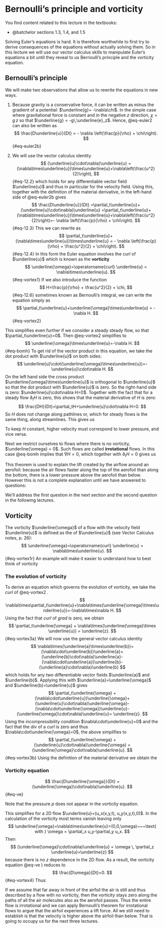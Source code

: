 # Bernoulli's principle and vorticity

You find content related to this lecture in the textbooks:

- @batchelor sections 1.3, 1.4, and 1.5

Solving Euler's equations is hard. It is therefore worthwhile to first try to
derive consequences of the equations without actually solving them. So in this
lecture we will use our vector calculus skills to manipulate Euler's equations a
bit until they reveal to us Bernoulli's principle and the vorticity equation.

## Bernoulli's principle

We will make two observations that allow us to rewrite the equations in new ways.

1) Because gravity is a conservative force, it can be written as minus the
gradient of a potential: $\underline{g}= -\nabla\chi$. In the simple case where
gravitational force is constant and in the negative $z$ direction,
$\chi = g\,z$ so that $\underline{g} = -g\,\underline{e}_z$. Hence, @eq-euler2 can
also be written as
$$
\frac{D\underline{u}}{Dt} = - \nabla \left(\frac{p}{\rho} + \chi\right).
$$ {#eq-euler2b}

2) We will use the vector calculus identity
$$
(\underline{u}\cdot\nabla)\underline{u} = (\nabla\times\underline{u})\times\underline{u}+\nabla\left(\frac{u^2}{2}\right),
$$ {#eq-12.2}
which holds for any differentiable vector field $\underline{u}$ and thus in
particular for the velocity field. Using this, together with the definition of
the material derivative, in the left-hand side of @eq-euler2b  gives
$$
\frac{D\underline{u}}{Dt} =\partial_t\underline{u}+(\underline{u}\cdot\nabla)\underline{u}
=\partial_t\underline{u}+(\nabla\times\underline{u})\times\underline{u}+\nabla\left(\frac{u^2}{2}\right)=- \nabla \left(\frac{p}{\rho} + \chi\right).
$$ {#eq-12.3}
This we can rewrite as
$$
\partial_t\underline{u}+(\nabla\times\underline{u})\times\underline{u} = - \nabla \left(\frac{p}{\rho} + \frac{u^2}{2} + \chi\right).
$$ {#eq-12.4}
In this form the Euler equation involves the curl of $\underline{u}$ which is known as the __vorticity__
$$
\underline{\omega}=\operatorname{curl} \underline{u} = \nabla\times\underline{u}.
$$ {#eq-vortex1}
If we also introduce the function
$$
H=\frac{p}{\rho} + \frac{u^2}{2} + \chi,
$$ {#eq-12.6}
sometimes known as Bernoulli's integral, we can write the equation simply as
$$
\partial_t\underline{u}+\underline{\omega}\times\underline{u} = - \nabla H.
$$ {#eq-vortex2}

This simplifies even further if we consider a steady steady flow, so that
$\partial_t\underline{u}=0$. Then @eq-vortex2  simplifies to
$$
\underline{\omega}\times\underline{u}=-\nabla H.
$$ {#eq-bomh}
To get rid of the vector product in this equation, we take the dot product with
$\underline{u}$ on both sides:
$$
\underline{u}\cdot(\underline{\omega}\times\underline{u})=-\underline{u}\cdot\nabla H.
$$
On the left hand side the cross product $\underline{\omega}\times\underline{u}$ is orthogonal to $\underline{u}$ so that the dot product with $\underline{u}$ is zero.
So the right-hand side is zero: $\underline{u}\cdot\nabla H=0$. Together with the fact that for a steady flow $\partial_t H$ is zero, 
this shows that the material derivative of $H$ is zero:
$$
\frac{DH}{Dt}=\partial_tH+\underline{u}\cdot\nabla H=0.
$$
So $H$ does not change along pathlines or, which for steady flows is the same thing, along streamlines. This gives us
\begin{tcolorbox}[title=Bernoulli's streamline theorem]
If an ideal fluid is in steady flow then
\[H=\frac{p}{\rho} + \frac{u^2}{2} + \chi\]
is constant along streamlines.
\end{tcolorbox}
To keep $H$ constant, higher velocity must correspond to lower pressure, and vice versa.

Next we restrict ourselves to flows where there is no
vorticity, $\underline{\omega} = 0$. Such flows are called __irrotational__ flows.
In this case @eq-bomh  implies that $\nabla H=0$, which together with $\partial_t H=0$ gives us

\begin{tcolorbox}[title=Bernoulli's theorem for irrotational flow]
If an ideal fluid is in steady irrotational flow then
\[H=\frac{p}{\rho} + \frac{u^2}{2} + \chi\]
is constant.
\end{tcolorbox}

This theorem is used to explain the lift created by the airflow around an aerofoil: because the air flows faster along the top of the
aerofoil than along the bottom, there is a lower pressure above the aerofoil than below. However this is not a complete explanation
until we have answered to questions:
\begin{enumerate}
\item Why is the flow irrotational?
\item Why is the velocity higher along the top?
\end{enumerate}
We'll address the first question in the next section and the second question in the following lectures.

## Vorticity

The vorticity $\underline{\omega}$ of a flow with the velocity field $\underline{u}$ is defined as the \emph{curl} of $\underline{u}$ (see Vector Calculus notes, p. 26):
$$
\underline{\omega}=\operatorname{curl} \underline{u} = \nabla\times\underline{u}.
$$ {#eq-vortex1r}
An example will make it easier to understand how to best think of vorticity

\begin{example}
{\rm
We consider the very simple flow $\underline{u}=(\alpha y, 0, 0)$ for some constant $\alpha>0$. This flow is parallel to the $x$ axis,
with the magnitude of the velocity increasing with increasing $y$. The streamlines are simply straight horizontal lines parallel to the $x$ axis. 
These are also the pathlines because this is a steady flow. So nothing flows in circles, so one might be tempted to guess that this is
an irrotational flow. However the calculation shows that
$$\begin{split}
\underline{\omega}&= \nabla\times\underline{u}=(\partial_y\underline{u}_z-\partial_z\underline{u}_y, \partial_z\underline{u}_x-\partial_x\underline{u}_z, \partial_x\underline{u}_y-\partial_y\underline{u}_x)\\
&=(0,0,-\partial_y\underline{u}_x)=(0,0,-\alpha)\neq \underline{z}.
\end{split}$$
So there is a non-zero vorticity -- the flow is not irrotational. To see this intuitively, imagine placing an extended object into the flow.
If you want to do this in your bathtub, I recommend gluing two matches together to form a cross and place this on the water surface.
If you now create a flow, this object may start to rotate. It will do so in the flow in this example because the upper end of the object 
finds itself in an area of faster flow while the lower end is in an area of slower flow, so the object will rotate clockwise.
}
\end{example}


### The evolution of vorticity

To derive an equation which governs the evolution of vorticity, we take the $curl$ of @eq-vortex2 . 
$$
\nabla\times\partial_t\underline{u}+\nabla\times(\underline{\omega}\times\underline{u})=-\nabla\times\nabla H.
$$
Using the fact that $curl$ of $grad$ is zero, we obtain
$$
\partial_t\underline{\omega} + \nabla\times(\underline{\omega}\times \underline{u}) = \underline{z}.
$$ {#eq-vortex3a}
We will now use the general vector calculus identity
$$
\nabla\times(\underline{a}\times\underline{b})=(\nabla\cdot\underline{b})\underline{a}+(\underline{b}\cdot\nabla)\underline{a}-(\nabla\cdot\underline{a})\underline{b}-(\underline{a}\cdot\nabla)\underline{b}
$$
which holds for any two differentiable vector fields $\underline{a}$ and $\underline{b}$. Applying this with $\underline{a}=\underline{\omega}$ and $\underline{b}=\underline{u}$ gives
$$
\partial_t\underline{\omega} + (\nabla\cdot\underline{u})\underline{\omega}+(\underline{u}\cdot\nabla)\underline{\omega}-(\nabla\cdot\underline{\omega})\underline{u}-(\underline{\omega}\cdot\nabla)\underline{u}= \underline{z}. 
$$
Using the incompressibility condition $\nabla\cdot\underline{u}=0$ and the fact that the $div$ of a $curl$ is zero and thus  $\nabla\cdot\underline{\omega}=0$,
the above simplifies to
$$
\partial_t\underline{\omega} + (\underline{u}\cdot\nabla)\underline{\omega} = (\underline{\omega}\cdot\nabla)\underline{u}.
$$ {#eq-vortex3b}
Using the definition of the material derivative we obtain the

::: {.callout-important}
### Vorticity equation
$$
\frac{D\underline{\omega}}{Dt} = (\underline{\omega}\cdot\nabla)\underline{u}.
$$ {#eq-ve}
:::

Note that the pressure $p$ does not appear in the vorticity equation.

This simplifies for a 2D flow $\underline{u}=(u_x(x,y,t), u_y(x,y,t),0)$.
In the calculation of the vorticity most terms vanish leaving only
$$
\underline{\omega}=\nabla\times\underline{u}=(0,0,\omega)~~~\text{ with } \omega = \partial_x u_y-\partial_y u_x.
$$
Then
$$
(\underline{\omega}\cdot\nabla)\underline{u} = \omega \, \partial_z \underline{u}=\underline{z}
$$
because there is no $z$ dependence in the 2D flow.
As a result, the vorticity equation @eq-ve ) reduces to
$$
\frac{D\omega}{Dt}=0.
$$ {#eq-vortex4}
Thus:
\begin{tcolorbox}
In a 2D flow, the vorticity of each fluid particle is conserved, i.e., the vorticity is constant on each pathline.
\end{tcolorbox}

If we assume that far away in front of the airfoil the air is still and thus described by a flow with no vorticity,
then the vorticity stays zero along the paths of all the air molecules also as the aerofoil passes. Thus the entire flow
is irrotational and we can apply Bernoulli's theorem for irrotational flows to argue that the airfoil experiences a lift force.
All we still need to establish is that the velocity is higher above the airfoil than below. That is going to occupy us for the next
three lectures.
